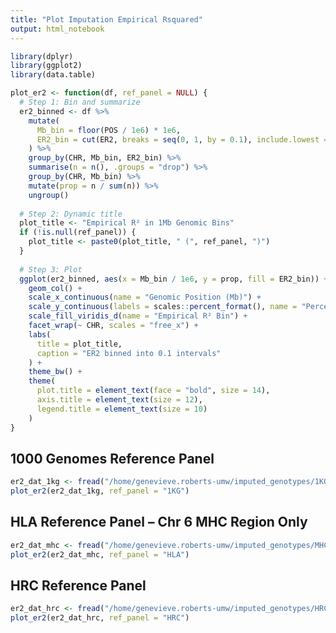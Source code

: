 ```yaml
---
title: "Plot Imputation Empirical Rsquared"
output: html_notebook
---
```



```r
library(dplyr)
library(ggplot2)
library(data.table)
```

```r
plot_er2 <- function(df, ref_panel = NULL) {
  # Step 1: Bin and summarize
  er2_binned <- df %>%
    mutate(
      Mb_bin = floor(POS / 1e6) * 1e6,
      ER2_bin = cut(ER2, breaks = seq(0, 1, by = 0.1), include.lowest = TRUE)
    ) %>%
    group_by(CHR, Mb_bin, ER2_bin) %>%
    summarise(n = n(), .groups = "drop") %>%
    group_by(CHR, Mb_bin) %>%
    mutate(prop = n / sum(n)) %>%
    ungroup()
  
  # Step 2: Dynamic title
  plot_title <- "Empirical R² in 1Mb Genomic Bins"
  if (!is.null(ref_panel)) {
    plot_title <- paste0(plot_title, " (", ref_panel, ")")
  }
  
  # Step 3: Plot
  ggplot(er2_binned, aes(x = Mb_bin / 1e6, y = prop, fill = ER2_bin)) +
    geom_col() +
    scale_x_continuous(name = "Genomic Position (Mb)") +
    scale_y_continuous(labels = scales::percent_format(), name = "Percent of Variants") +
    scale_fill_viridis_d(name = "Empirical R² Bin") +
    facet_wrap(~ CHR, scales = "free_x") +
    labs(
      title = plot_title,
      caption = "ER2 binned into 0.1 intervals"
    ) +
    theme_bw() +
    theme(
      plot.title = element_text(face = "bold", size = 14),
      axis.title = element_text(size = 12),
      legend.title = element_text(size = 10)
    )
}

```

## 1000 Genomes Reference Panel
```r
er2_dat_1kg <- fread("/home/genevieve.roberts-umw/imputed_genotypes/1KG/filtered_ER2_output.gz")
plot_er2(er2_dat_1kg, ref_panel = "1KG")
```

## HLA Reference Panel -- Chr 6 MHC Region Only
```r
er2_dat_mhc <- fread("/home/genevieve.roberts-umw/imputed_genotypes/MHC_alleles/filtered_ER2_output.gz")
plot_er2(er2_dat_mhc, ref_panel = "HLA")
```

## HRC Reference Panel
```r
er2_dat_hrc <- fread("/home/genevieve.roberts-umw/imputed_genotypes/HRC/filtered_ER2_output.gz")
plot_er2(er2_dat_hrc, ref_panel = "HRC")
```

